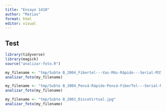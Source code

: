 ```yaml
---
title: "Ensayo 1410"
author: "Matias"
format: html
editor: visual
---
```


## Test

```r
library(tidyverse)
library(magick)
source("analizar-foto.R")
```

```r
my_filename <- "tmp/Subte B_2004_Fibertel---Vas-Más-Rápido---Serial-M35.jpg"
analizar_foto(my_filename)
```

```r
my_filename <- "tmp/Subte B_2004_Pensá-Rápido-Pensá-FiberTel---Serial-M36.jpg"
analizar_foto(my_filename)
```

```r
my_filename <- "tmp/Subte B_2001_DiscoVirtual.jpg"
analizar_foto(my_filename)
```
